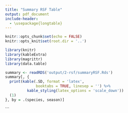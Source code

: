 ```yaml
---
title: "Summary RSF Table"
output: pdf_document
include-header:
  - \usepackage{longtable}
---
```



```r
knitr::opts_chunk$set(echo = FALSE)
knitr::opts_knit$set(root.dir = '..')

library(knitr)
library(kableExtra)
library(magrittr)
library(data.table)
```


```r
summary <- readRDS('output/2-rsf/summaryRSF.Rds')
summary[, {
  print(kable(.SD, format = 'latex', 
              booktabs = TRUE, linesep = '') %>% 
          kable_styling(latex_options = 'scale_down'))
  (1)
}, by = .(species, season)]

```

```